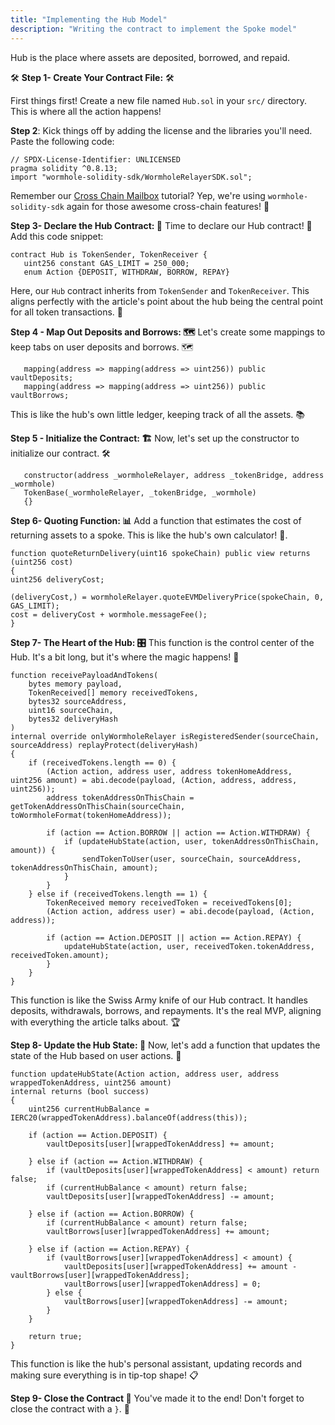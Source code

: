 ```yaml
---
title: "Implementing the Hub Model"
description: "Writing the contract to implement the Spoke model"
---
```



Hub is the place where assets are deposited, borrowed, and repaid. 

🛠️ **Step 1- Create Your Contract File:** 🛠️

First things first! Create a new file named `Hub.sol` in your `src/` directory. This is where all the action happens!

**Step 2**: Kick things off by adding the license and the libraries you'll need. Paste the following code:

```solidity
// SPDX-License-Identifier: UNLICENSED
pragma solidity ^0.8.13;
import "wormhole-solidity-sdk/WormholeRelayerSDK.sol";
```

Remember our [Cross Chain Mailbox](https://startonwormhole.vercel.app/automatic-relayers/intro/) tutorial? Yep, we're using `wormhole-solidity-sdk` again for those awesome cross-chain features! 🌉


**Step 3- Declare the Hub Contract: 🎨** Time to declare our Hub contract! 🎉 Add this code snippet:

```solidity
contract Hub is TokenSender, TokenReceiver {
   uint256 constant GAS_LIMIT = 250_000;
   enum Action {DEPOSIT, WITHDRAW, BORROW, REPAY}
```

Here, our `Hub` contract inherits from `TokenSender` and `TokenReceiver`. This aligns perfectly with the article's point about the hub being the central point for all token transactions. 🔄

**Step 4 - Map Out Deposits and Borrows: 🗺️** 
Let's create some mappings to keep tabs on user deposits and borrows. 🗺️

```solidity
   mapping(address => mapping(address => uint256)) public vaultDeposits;
   mapping(address => mapping(address => uint256)) public vaultBorrows;
```

This is like the hub's own little ledger, keeping track of all the assets. 📚


**Step 5 - Initialize the Contract: 🏗️** 
Now, let's set up the constructor to initialize our contract. 🛠️

```solidity
   constructor(address _wormholeRelayer, address _tokenBridge, address _wormhole)
   TokenBase(_wormholeRelayer, _tokenBridge, _wormhole)
   {}
```

**Step 6- Quoting Function: 📊** 
Add a function that estimates the cost of returning assets to a spoke. This is like the hub's own calculator! 🧮.

```solidity
function quoteReturnDelivery(uint16 spokeChain) public view returns (uint256 cost) 
{
uint256 deliveryCost;

(deliveryCost,) = wormholeRelayer.quoteEVMDeliveryPrice(spokeChain, 0, GAS_LIMIT);
cost = deliveryCost + wormhole.messageFee();
}
```

**Step 7- The Heart of the Hub: 🎛️** 
This function is the control center of the Hub. It's a bit long, but it's where the magic happens! 🌟

```solidity
function receivePayloadAndTokens(
    bytes memory payload,
    TokenReceived[] memory receivedTokens,
    bytes32 sourceAddress,
    uint16 sourceChain,
    bytes32 deliveryHash
) 
internal override onlyWormholeRelayer isRegisteredSender(sourceChain, sourceAddress) replayProtect(deliveryHash) 
{
    if (receivedTokens.length == 0) {
        (Action action, address user, address tokenHomeAddress, uint256 amount) = abi.decode(payload, (Action, address, address, uint256));
        address tokenAddressOnThisChain = getTokenAddressOnThisChain(sourceChain, toWormholeFormat(tokenHomeAddress));

        if (action == Action.BORROW || action == Action.WITHDRAW) {
            if (updateHubState(action, user, tokenAddressOnThisChain, amount)) {
                sendTokenToUser(user, sourceChain, sourceAddress, tokenAddressOnThisChain, amount);
            }
        }
    } else if (receivedTokens.length == 1) {
        TokenReceived memory receivedToken = receivedTokens[0];
        (Action action, address user) = abi.decode(payload, (Action, address));

        if (action == Action.DEPOSIT || action == Action.REPAY) {
            updateHubState(action, user, receivedToken.tokenAddress, receivedToken.amount);
        }
    }
}

```

This function is like the Swiss Army knife of our Hub contract. It handles deposits, withdrawals, borrows, and repayments. It's the real MVP, aligning with everything the article talks about. 🏆


**Step 8- Update the Hub State: 🔄** 
Now, let's add a function that updates the state of the Hub based on user actions. 🔄

```solidity
function updateHubState(Action action, address user, address wrappedTokenAddress, uint256 amount) 
internal returns (bool success) 
{
    uint256 currentHubBalance = IERC20(wrappedTokenAddress).balanceOf(address(this));

    if (action == Action.DEPOSIT) {
        vaultDeposits[user][wrappedTokenAddress] += amount;

    } else if (action == Action.WITHDRAW) {
        if (vaultDeposits[user][wrappedTokenAddress] < amount) return false;
        if (currentHubBalance < amount) return false;
        vaultDeposits[user][wrappedTokenAddress] -= amount;

    } else if (action == Action.BORROW) {
        if (currentHubBalance < amount) return false;
        vaultBorrows[user][wrappedTokenAddress] += amount;

    } else if (action == Action.REPAY) {
        if (vaultBorrows[user][wrappedTokenAddress] < amount) {
            vaultDeposits[user][wrappedTokenAddress] += amount - vaultBorrows[user][wrappedTokenAddress];
            vaultBorrows[user][wrappedTokenAddress] = 0;
        } else {
            vaultBorrows[user][wrappedTokenAddress] -= amount;
        }
    }

    return true;
}
```

This function is like the hub's personal assistant, updating records and making sure everything is in tip-top shape! 📋



**Step 9- Close the Contract 🎉** You've made it to the end! Don't forget to close the contract with a `}`. 🎉

